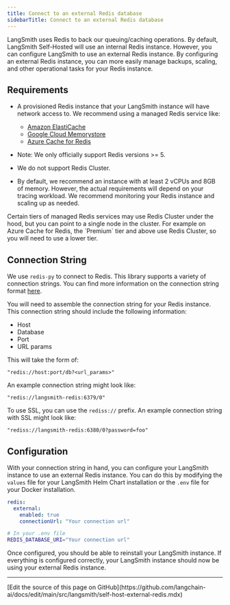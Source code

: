 ```yaml
---
title: Connect to an external Redis database
sidebarTitle: Connect to an external Redis database
---
```


LangSmith uses Redis to back our queuing/caching operations. By default, LangSmith Self-Hosted will use an internal Redis instance. However, you can configure LangSmith to use an external Redis instance. By configuring an external Redis instance, you can more easily manage backups, scaling, and other operational tasks for your Redis instance.

## Requirements

* A provisioned Redis instance that your LangSmith instance will have network access to. We recommend using a managed Redis service like:

  * [Amazon ElastiCache](https://aws.amazon.com/elasticache/redis/)
  * [Google Cloud Memorystore](https://cloud.google.com/memorystore)
  * [Azure Cache for Redis](https://azure.microsoft.com/en-us/services/cache/)

* Note: We only officially support Redis versions >= 5.

* We do not support Redis Cluster.

* By default, we recommend an instance with at least 2 vCPUs and 8GB of memory. However, the actual requirements will depend on your tracing workload. We recommend monitoring your Redis instance and scaling up as needed.

<Info>
Certain tiers of managed Redis services may use Redis Cluster under the hood, but you can point to a single node in the cluster. For example on Azure Cache for Redis, the `Premium` tier and above use Redis Cluster, so you will need to use a lower tier.
</Info>

## Connection String

We use `redis-py` to connect to Redis. This library supports a variety of connection strings. You can find more information on the connection string format [here](https://redis-py.readthedocs.io/en/stable/#redis.StrictRedis.from_url).

You will need to assemble the connection string for your Redis instance. This connection string should include the following information:

* Host
* Database
* Port
* URL params

This will take the form of:

```
"redis://host:port/db?<url_params>"
```

An example connection string might look like:

```
"redis://langsmith-redis:6379/0"
```

To use SSL, you can use the `rediss://` prefix. An example connection string with SSL might look like:

```
"rediss://langsmith-redis:6380/0?password=foo"
```

## Configuration

With your connection string in hand, you can configure your LangSmith instance to use an external Redis instance. You can do this by modifying the `values` file for your LangSmith Helm Chart installation or the `.env` file for your Docker installation.

<CodeGroup>

```yaml Helm
redis:
  external:
    enabled: true
    connectionUrl: "Your connection url"
```

```bash Docker
# In your .env file
REDIS_DATABASE_URI="Your connection url"
```

</CodeGroup>

Once configured, you should be able to reinstall your LangSmith instance. If everything is configured correctly, your LangSmith instance should now be using your external Redis instance.

---

<Callout icon="pen-to-square" iconType="regular">
  [Edit the source of this page on GitHub](https://github.com/langchain-ai/docs/edit/main/src/langsmith/self-host-external-redis.mdx)
</Callout>
